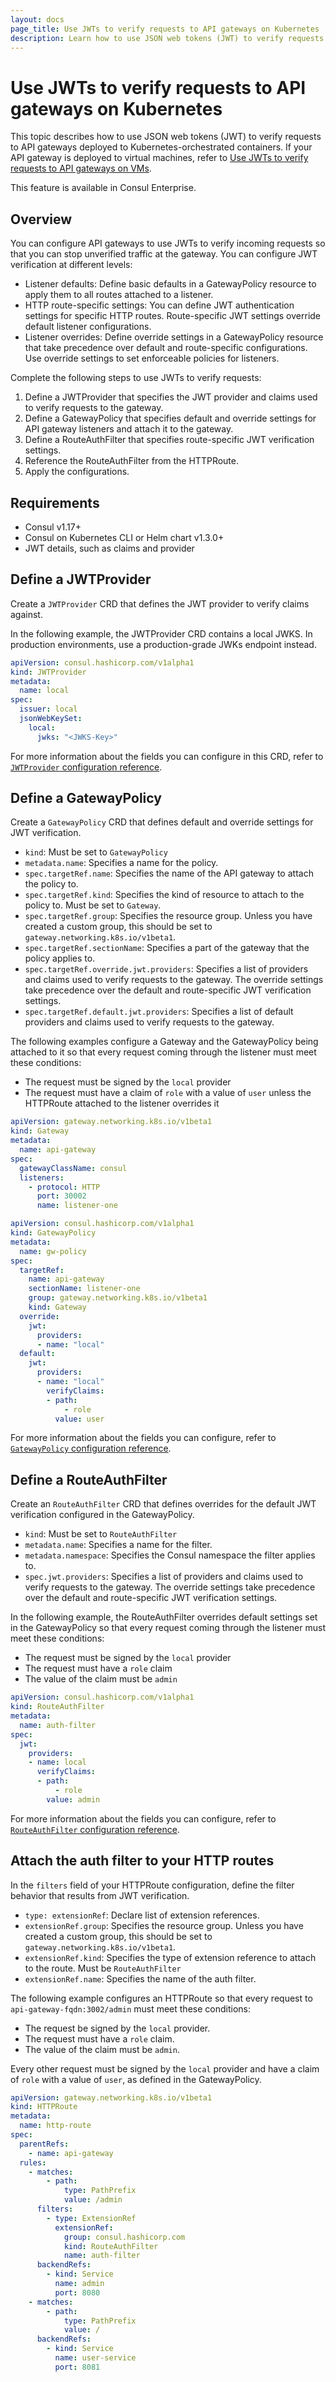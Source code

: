 ```yaml
---
layout: docs
page_title: Use JWTs to verify requests to API gateways on Kubernetes
description: Learn how to use JSON web tokens (JWT) to verify requests from external clients to listeners on an API gateway on Kubernetes-orchestrated networks.
---
```


# Use JWTs to verify requests to API gateways on Kubernetes

This topic describes how to use JSON web tokens (JWT) to verify requests to API gateways deployed to Kubernetes-orchestrated containers. If your API gateway is deployed to virtual machines, refer to [Use JWTs to verify requests to API gateways on VMs](/consul/docs/connect/gateways/api-gateway/secure-traffic/verify-jwts-vms).

<EnterpriseAlert> This feature is available in Consul Enterprise. </EnterpriseAlert>

## Overview

You can configure API gateways to use JWTs to verify incoming requests so that you can stop unverified traffic at the gateway. You can configure JWT verification at different levels:

- Listener defaults: Define basic defaults in a GatewayPolicy resource to apply them to all routes attached to a listener.
- HTTP route-specific settings: You can define JWT authentication settings for specific HTTP routes. Route-specific JWT settings override default listener configurations.
- Listener overrides: Define override settings in a GatewayPolicy resource that take precedence over default and route-specific configurations. Use override settings to set enforceable policies for listeners.


Complete the following steps to use JWTs to verify requests:

1. Define a JWTProvider that specifies the JWT provider and claims used to verify requests to the gateway.
1. Define a GatewayPolicy that specifies default and override settings for API gateway listeners and attach it to the gateway.
1. Define a RouteAuthFilter that specifies route-specific JWT verification settings.
1. Reference the RouteAuthFilter from the HTTPRoute.
1. Apply the configurations.


## Requirements

- Consul v1.17+
- Consul on Kubernetes CLI or Helm chart v1.3.0+
- JWT details, such as claims and provider


## Define a JWTProvider

Create a `JWTProvider` CRD that defines the JWT provider to verify claims against.

In the following example, the JWTProvider CRD contains a local JWKS. In production environments, use a production-grade JWKs endpoint instead.

<CodeBlockConfig filename="jwt-provider.yaml">

```yaml
apiVersion: consul.hashicorp.com/v1alpha1
kind: JWTProvider
metadata:
  name: local
spec:
  issuer: local
  jsonWebKeySet:
    local:
      jwks: "<JWKS-Key>"
```

</CodeBlockConfig>

For more information about the fields you can configure in this CRD, refer to [`JWTProvider` configuration reference](/consul/docs/connect/config-entries/jwtprovider).

## Define a GatewayPolicy

Create a `GatewayPolicy` CRD that defines default and override settings for JWT verification.

- `kind`: Must be set to `GatewayPolicy`
- `metadata.name`: Specifies a name for the policy.
- `spec.targetRef.name`: Specifies the name of the API gateway to attach the policy to.
- `spec.targetRef.kind`: Specifies the kind of resource to attach to the policy to. Must be set to `Gateway`.
- `spec.targetRef.group`: Specifies the resource group. Unless you have created a custom group, this should be set to `gateway.networking.k8s.io/v1beta1`.
- `spec.targetRef.sectionName`: Specifies a part of the gateway that the policy applies to.
- `spec.targetRef.override.jwt.providers`: Specifies a list of providers and claims used to verify requests to the gateway. The override settings take precedence over the default and route-specific JWT verification settings.
- `spec.targetRef.default.jwt.providers`: Specifies a list of default providers and claims used to verify requests to the gateway.

The following examples configure a Gateway and the GatewayPolicy being attached to it so that every request coming through the listener must meet these conditions:

- The request must be signed by the `local` provider
- The request must have a claim of `role` with a value of `user` unless the HTTPRoute attached to the listener overrides it

<Tabs>
<Tab heading="Gateway">

<CodeBlockConfig filename="gateway.yaml">

```yaml
apiVersion: gateway.networking.k8s.io/v1beta1
kind: Gateway
metadata:
  name: api-gateway
spec:
  gatewayClassName: consul
  listeners:
    - protocol: HTTP
      port: 30002
      name: listener-one
```

</CodeBlockConfig>

</Tab>

<Tab heading="GatewayPolicy">

<CodeBlockConfig filename="gateway-policy.yaml">

```yaml
apiVersion: consul.hashicorp.com/v1alpha1
kind: GatewayPolicy
metadata:
  name: gw-policy
spec:
  targetRef:
    name: api-gateway
    sectionName: listener-one
    group: gateway.networking.k8s.io/v1beta1
    kind: Gateway
  override:
    jwt:
      providers:
      - name: "local"
  default:
    jwt:
      providers:
      - name: "local"
        verifyClaims:
        - path:
            - role
          value: user
```

</CodeBlockConfig>

</Tab>
</Tabs>

For more information about the fields you can configure, refer to [`GatewayPolicy` configuration reference](/consul/docs/connect/gateways/api-gateway/configuration/gatewaypolicy).

## Define a RouteAuthFilter

Create an `RouteAuthFilter` CRD that defines overrides for the default JWT verification configured in the GatewayPolicy.

- `kind`: Must be set to `RouteAuthFilter`
- `metadata.name`: Specifies a name for the filter.
- `metadata.namespace`: Specifies the Consul namespace the filter applies to.
- `spec.jwt.providers`: Specifies a list of providers and claims used to verify requests to the gateway. The override settings take precedence over the default and route-specific JWT verification settings.

In the following example, the RouteAuthFilter overrides default settings set in the GatewayPolicy so that every request coming through the listener must meet these conditions:

- The request must be signed by the `local` provider
- The request must have a `role` claim
- The value of the claim must be `admin`

<CodeBlockConfig filename="route-auth-filter.yaml">

```yaml
apiVersion: consul.hashicorp.com/v1alpha1
kind: RouteAuthFilter
metadata:
  name: auth-filter
spec:
  jwt:
    providers:
    - name: local
      verifyClaims:
      - path:
          - role
        value: admin
```

</CodeBlockConfig>

For more information about the fields you can configure, refer to [`RouteAuthFilter` configuration reference](/consul/docs/connect/gateways/api-gateway/configuration/routeauthfilter).

## Attach the auth filter to your HTTP routes

In the `filters` field of your HTTPRoute configuration, define the filter behavior that results from JWT verification.

- `type: extensionRef`: Declare list of extension references.
- `extensionRef.group`: Specifies the resource group. Unless you have created a custom group, this should be set to `gateway.networking.k8s.io/v1beta1`.
- `extensionRef.kind`: Specifies the type of extension reference to attach to the route. Must be `RouteAuthFilter`
- `extensionRef.name`: Specifies the name of the auth filter.

The following example configures an HTTPRoute so that every request to `api-gateway-fqdn:3002/admin` must meet these conditions:

- The request be signed by the `local` provider.
- The request must have a `role` claim.
- The value of the claim must be `admin`.

Every other request must be signed by the `local` provider and have a claim of `role` with a value of `user`, as defined in the GatewayPolicy.

<CodeBlockConfig filename="http-route.yaml">

```yaml
apiVersion: gateway.networking.k8s.io/v1beta1
kind: HTTPRoute
metadata:
  name: http-route
spec:
  parentRefs:
    - name: api-gateway
  rules:
    - matches:
        - path:
            type: PathPrefix
            value: /admin
      filters:
        - type: ExtensionRef
          extensionRef:
            group: consul.hashicorp.com
            kind: RouteAuthFilter
            name: auth-filter
      backendRefs:
        - kind: Service
          name: admin
          port: 8080
    - matches:
        - path:
            type: PathPrefix
            value: /
      backendRefs:
        - kind: Service
          name: user-service
          port: 8081
```

</CodeBlockConfig>
